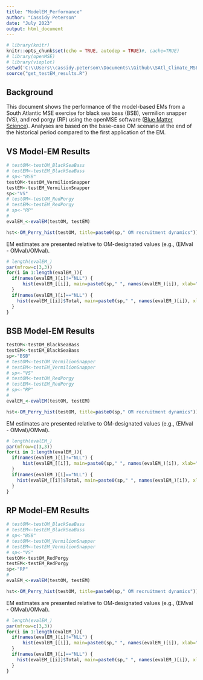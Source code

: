 ```yaml
---
title: "ModelEM_Performance"
author: "Cassidy Peterson"
date: "July 2023"
output: html_document
---
```


```r
# library(knitr)
knitr::opts_chunk$set(echo = TRUE, autodep = TRUE)#, cache=TRUE)
# library(openMSE)
# library(vioplot)
setwd('C:\\Users\\cassidy.peterson\\Documents\\Github\\SAtl_Climate_MSE')
source("get_testEM_results.R")

```

## Background

This document shows the performance of the model-based EMs from a South Atlantic MSE exercise for black sea bass (BSB), vermilion snapper (VS), and red porgy (RP) using the openMSE software ([Blue Matter Science](bluematterscience.com)). Analyses are based on the base-case OM scenario at the end of the historical period compared to the first application of the EM. 




## VS Model-EM Results

```r

# testOM<-testOM_BlackSeaBass
# testEM<-testEM_BlackSeaBass
# sp<-"BSB"
testOM<-testOM_VermilionSnapper
testEM<-testEM_VermilionSnapper
sp<-"VS"
# testOM<-testOM_RedPorgy
# testEM<-testEM_RedPorgy
# sp<-"RP"
# 
evalEM_<-evalEM(testOM, testEM)

hst<-OM_Perry_hist(testOM, title=paste0(sp," OM recruitment dynamics"))
```

EM estimates are presented relative to OM-designated values (e.g., (EMval - OMval)/OMval). 
```r

# length(evalEM_)
par(mfrow=c(3,3))
for(i in 1:length(evalEM_)){
  if(names(evalEM_)[i]!="NLL") {
      hist(evalEM_[[i]], main=paste0(sp," ", names(evalEM_)[i]), xlab="")
  }
  if(names(evalEM_)[i]=="NLL") {
    hist(evalEM_[[i]]$Total, main=paste0(sp," ", names(evalEM_)[i]), xlab="")
  }
}
```


## BSB Model-EM Results


```r

testOM<-testOM_BlackSeaBass
testEM<-testEM_BlackSeaBass
sp<-"BSB"
# testOM<-testOM_VermilionSnapper
# testEM<-testEM_VermilionSnapper
# sp<-"VS"
# testOM<-testOM_RedPorgy
# testEM<-testEM_RedPorgy
# sp<-"RP"
# 
evalEM_<-evalEM(testOM, testEM)

hst<-OM_Perry_hist(testOM, title=paste0(sp," OM recruitment dynamics"))
```

EM estimates are presented relative to OM-designated values (e.g., (EMval - OMval)/OMval). 
```r

# length(evalEM_)
par(mfrow=c(3,3))
for(i in 1:length(evalEM_)){
  if(names(evalEM_)[i]!="NLL") {
      hist(evalEM_[[i]], main=paste0(sp," ", names(evalEM_)[i]), xlab="")
  }
  if(names(evalEM_)[i]=="NLL") {
    hist(evalEM_[[i]]$Total, main=paste0(sp," ", names(evalEM_)[i]), xlab="")
  }
}
```


## RP Model-EM Results


```r

# testOM<-testOM_BlackSeaBass
# testEM<-testEM_BlackSeaBass
# sp<-"BSB"
# testOM<-testOM_VermilionSnapper
# testEM<-testEM_VermilionSnapper
# sp<-"VS"
testOM<-testOM_RedPorgy
testEM<-testEM_RedPorgy
sp<-"RP"
# 
evalEM_<-evalEM(testOM, testEM)

hst<-OM_Perry_hist(testOM, title=paste0(sp," OM recruitment dynamics"))
```

EM estimates are presented relative to OM-designated values (e.g., (EMval - OMval)/OMval). 
```r

# length(evalEM_)
par(mfrow=c(3,3))
for(i in 1:length(evalEM_)){
  if(names(evalEM_)[i]!="NLL") {
      hist(evalEM_[[i]], main=paste0(sp," ", names(evalEM_)[i]), xlab="")
  }
  if(names(evalEM_)[i]=="NLL") {
    hist(evalEM_[[i]]$Total, main=paste0(sp," ", names(evalEM_)[i]), xlab="")
  }
}
```

